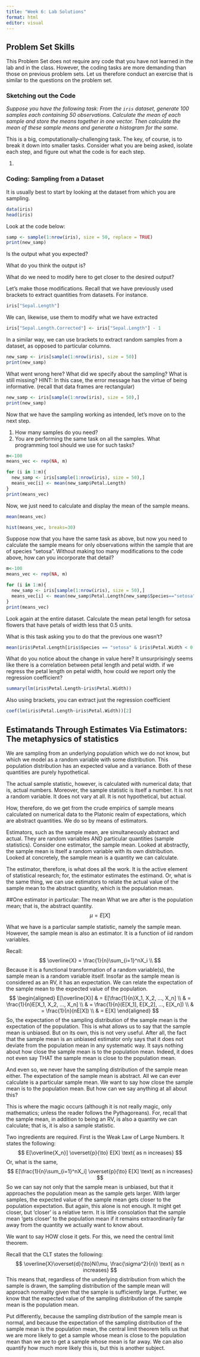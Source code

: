```yaml
---
title: "Week 6: Lab Solutions"
format: html
editor: visual
---
```


## Problem Set Skills
This Problem Set does not require any code that you have not learned in the lab and in the class. However, the coding tasks are more demanding than those on previous problem sets. Let us therefore conduct an exercise that is similar to the questions on the problem set. 

### Sketching out the Code

*Suppose you have the following task: From the `iris` dataset, generate 100 samples each containing 50 observations. Calculate the mean of each sample and store the means together in one vector. Then calculate the mean of these sample means and generate a histogram for the same.*

This is a big, computationally-challenging task. The key, of course, is to break it down into smaller tasks. Consider what you are being asked, isolate each step, and figure out what the code is for each step. 

1.  

### Coding: Sampling from a Dataset
It is usually best to start by looking at the dataset from which you are sampling. 
```r
data(iris)
head(iris)
```

Look at the code below:

```r
samp <- sample(1:nrow(iris), size = 50, replace = TRUE)
print(new_samp)
```

Is the output what you expected? 

What do you think the output is? 

What do we need to modify here to get closer to the desired output?

Let's make those modifications. Recall that we have previously used brackets to extract quantities from datasets. 
For instance. 

```r
iris["Sepal.Length"]
```

We can, likewise, use them to modify what we have extracted
```r
iris["Sepal.Length.Corrected"] <- iris["Sepal.Length"] - 1
```


In a similar way, we can use brackets to extract random samples from a dataset, as opposed to particular columns. 
```r
new_samp <- iris[sample(1:nrow(iris), size = 50)]
print(new_samp)
```

What went wrong here? What did we specify about the sampling? What is still missing?
HINT: In this case, the error message has the virtue of being informative. (recall that data frames are rectangular)  
```r
new_samp <- iris[sample(1:nrow(iris), size = 50),]
print(new_samp)
```

Now that we have the sampling working as intended, let's move on to the next step.

1.  How many samples do you need?
2.  You are performing the same task on all the samples. What programming tool should we use for such tasks?

```r
m<-100
means_vec <- rep(NA, m)

for (i in 1:m){
  new_samp <- iris[sample(1:nrow(iris), size = 50),]
  means_vec[i] <- mean(new_samp$Petal.Length)
}
print(means_vec)
```

Now, we just need to calculate and display the mean of the sample means.

```r
mean(means_vec)
```

```r
hist(means_vec, breaks=30)
```

Suppose now that you have the same task as above, but now you need to calculate the sample means for only observations within the sample that are of species "setosa". Without making too many modifications to the code above, how can you incorporate that detail?

```r
m<-100
means_vec <- rep(NA, m)

for (i in 1:m){
  new_samp <- iris[sample(1:nrow(iris), size = 50),]
  means_vec[i] <- mean(new_samp$Petal.Length[new_samp$Species=="setosa"])
}
print(means_vec)
```

Look again at the entire dataset. Calculate the mean petal length for setosa flowers that have petals of width less that 0.5 units. 

What is this task asking you to do that the previous one wasn't?

```r
mean(iris$Petal.Length[iris$Species == "setosa" & iris$Petal.Width < 0.5])
```

What do you notice about the change in value here? It unsurprisingly seems like there is a correlation between petal length and petal width. if we regress the petal length on petal width, how could we report only the regression coefficient?

```r
summary(lm(iris$Petal.Length~iris$Petal.Width))
```


Also using brackets, you can extract just the regression coefficient
```r
coef(lm(iris$Petal.Length~iris$Petal.Width))[2]
```


## Estimatands Through Estimates Via Estimators: The metaphysics of statistics 

We are sampling from an underlying population which we do not know, but which we model as a random variable with some distribution. This population distribution has an expected value and a variance. Both of these quantities are purely hypothetical. 

The actual sample statistic, however, is calculated with numerical data; that is, actual numbers. Moreover, the sample statistic is itself a number. It is not a random variable. It does not vary at all. It is not hypothetical, but actual. 

How, therefore, do we get from the crude empirics of sample means calculated on numerical data to the Platonic realm of expectations, which are abstract quantities. We do so by means of estimators. 

Estimators, such as the sample mean, are simultaneously abstract and actual. They are random variables AND particular quantities (sample statistics). Consider one estimator, the sample mean. Looked at abstractly, the sample mean is itself a random variable with its own distribution. Looked at concretely, the sample mean is a quantity we can calculate. 

The estimator, therefore, is what does all the work. It is the active element of statistical research; for, the estimator estimates the estimand. Or, what is the same thing, we can use estimators to relate the actual value of the sample mean to the abstract quantity, which is the population mean. 

##One estimator in particular: The mean
What we are after is the population mean; that is, the abstract quantity. 
$$
\mu = E[X]
$$

What we have is a particular sample statistic, namely the sample mean. However, the sample mean is also an estimator. It is a function of iid random variables. 

Recall:
$$
\overline{X} = \frac{1}{n}\sum_{i=1}^nX_i \\
$$
Because it is a functional transformation of a random variable(s), the sample mean is a random variable itself. 
Insofar as the sample mean is considered as an RV, it has an expectation. We can relate the expectation of the sample mean to the expected value of the population. 
$$
\begin{aligned}
E[\overline{X}] & = E[\frac{1}{n}X_1, X_2, ..., X_n] \\
& = \frac{1}{n}E[X_1, X_2, ..., X_n]  \\
& = \frac{1}{n}(E[X_1], E[X_2], ..., E[X_n])  \\
& = \frac{1}{n}(nE[X]) \\
& = E[X]
\end{aligned}
$$
So, the expectation of the sampling distribution of the sample mean is the expectation of the population. This is what allows us to say that the sample mean is unbiased. But on its own, this is not very useful. After all, the fact that the sample mean is an unbiased estimator only says that it does not deviate from the population mean in any systematic way. It says nothing about how close the sample mean is to the population mean. Indeed, it does not even say THAT the sample mean is close to the population mean. 

And even so, we never have the sampling distribution of the sample mean either. The expectation of the sample mean is abstract. All we can ever calculate is a particular sample mean. We want to say how close the sample mean is to the population mean. But how can we say anything at all about this? 

This is where the magic occurs (although it is not really magic, only mathematics; unless the reader follows the Pythagoreans). For, recall that the sample mean, in addition to being an RV, is also a quantity we can calculate; that is, it is also a sample statistic. 

Two ingredients are required. First is the Weak Law of Large Numbers. It states the following:
$$
E[\overline{X_n}] \overset{p}{\to} E[X] \text{ as n increases}
$$
Or, what is the same, 
$$
E[\frac{1}{n}\sum_{i=1}^nX_i] \overset{p}{\to} E[X] \text{ as n increases}
$$
So we can say not only that the sample mean is unbiased, but that it approaches the population mean as the sample gets larger. With larger samples, the expected value of the sample mean gets closer to the population expectation. But again, this alone is not enough. It might get closer, but 'closer' is a relative term. It is little consolation that the sample mean 'gets closer' to the population mean if it remains extraordinarily far away from the quantity we actually want to know about. 

We want to say HOW close it gets. For this, we need the central limit theorem. 

Recall that the CLT states the following: 
$$
\overline{X}\overset{d}{\to}N(\mu, \frac{\sigma^2}{n}) \text{ as n increases}
$$
This means that, regardless of the underlying distribution from which the sample is drawn, the sampling distribution of the sample mean will approach normality given that the sample is sufficiently large. Further, we know that the expected value of the sampling distribution of the sample mean is the population mean. 

Put differently, because the sampling distribution of the sample mean is normal, and because the expectation of the sampling distribution of the sample mean is the population mean, the central limit theorem tells us that we are more likely to get a sample whose mean is close to the population mean than we are to get a sample whose mean is far away. We can also quantify how much more likely this is, but this is another subject. 

